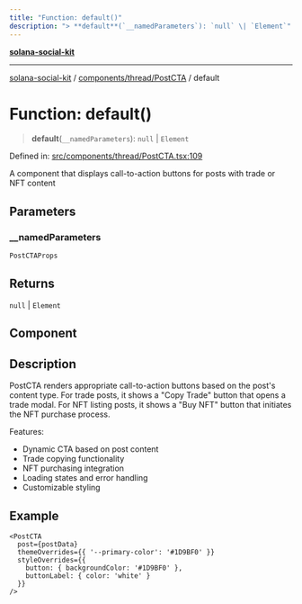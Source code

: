 ```yaml
---
title: "Function: default()"
description: "> **default**(`__namedParameters`): `null` \| `Element`"
---
```


[**solana-social-kit**](../../../../README.mdx)

***

[solana-social-kit](../../../../README.mdx) / [components/thread/PostCTA](../README.mdx) / default

# Function: default()

> **default**(`__namedParameters`): `null` \| `Element`

Defined in: [src/components/thread/PostCTA.tsx:109](https://github.com/SendArcade/solana-social-starter/blob/bd4b3556b8f469c27ebb06f4df65b3a36b43ba3b/src/components/thread/PostCTA.tsx#L109)

A component that displays call-to-action buttons for posts with trade or NFT content

## Parameters

### \_\_namedParameters

`PostCTAProps`

## Returns

`null` \| `Element`

## Component

## Description

PostCTA renders appropriate call-to-action buttons based on the post's content type.
For trade posts, it shows a "Copy Trade" button that opens a trade modal. For NFT
listing posts, it shows a "Buy NFT" button that initiates the NFT purchase process.

Features:
- Dynamic CTA based on post content
- Trade copying functionality
- NFT purchasing integration
- Loading states and error handling
- Customizable styling

## Example

```tsx
<PostCTA
  post={postData}
  themeOverrides={{ '--primary-color': '#1D9BF0' }}
  styleOverrides={{
    button: { backgroundColor: '#1D9BF0' },
    buttonLabel: { color: 'white' }
  }}
/>
```
